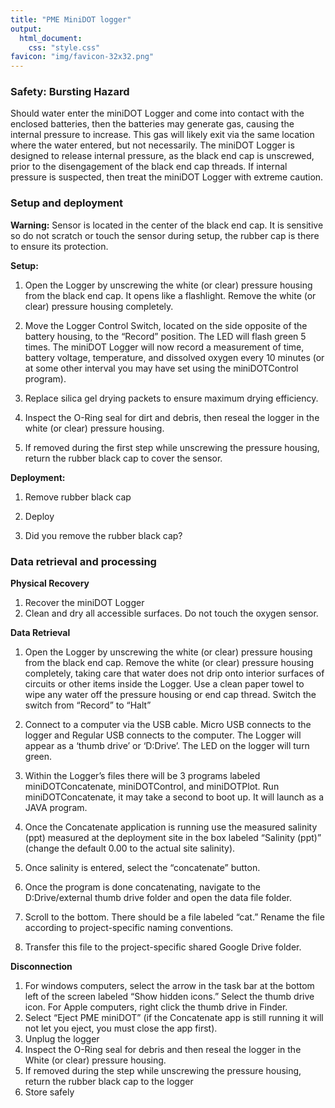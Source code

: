 ```yaml
---
title: "PME MiniDOT logger"
output: 
  html_document:
    css: "style.css"
favicon: "img/favicon-32x32.png"
---
```

### Safety: Bursting Hazard
Should water enter the miniDOT Logger and come into contact with the enclosed batteries, then the batteries may generate gas, causing the internal pressure to increase. This gas will likely exit via the same location where the water entered, but not necessarily. The miniDOT Logger is designed to release internal pressure, as the black end cap is unscrewed, prior to the disengagement of the black end cap threads. If internal pressure is suspected, then treat the miniDOT Logger with extreme caution.

### Setup and deployment

**Warning:** Sensor is located in the center of the black end cap. It is sensitive so do not scratch or touch the sensor during setup, the rubber cap is there to ensure its protection.

**Setup:**

1. Open the Logger by unscrewing the white (or clear) pressure housing from the black end cap. It opens like a flashlight. Remove the white (or clear) pressure housing completely.

1. Move the Logger Control Switch, located on the side opposite of the battery housing, to the “Record” position. The LED will flash green 5 times. The miniDOT Logger will now record a measurement of time, battery voltage, temperature, and dissolved oxygen every 10 minutes (or at some other interval you may have set using the miniDOTControl program). 

1. Replace silica gel drying packets to ensure maximum drying efficiency.

1. Inspect the O-Ring seal for dirt and debris,  then reseal the logger in the white (or clear) pressure housing.

1. If removed during the first step while unscrewing the pressure housing, return the rubber black cap to cover the sensor. 

**Deployment:**

1. Remove rubber black cap

1. Deploy 

1. Did you remove the rubber black cap?

### Data retrieval and processing

**Physical Recovery**

1. Recover the miniDOT Logger
1. Clean and dry all accessible surfaces. Do not touch the oxygen sensor.

**Data Retrieval** 

1. Open the Logger by unscrewing the white (or clear) pressure housing from the black end cap. Remove the white (or clear) pressure housing completely, taking care that water does not drip onto interior surfaces of circuits or other items inside the Logger. Use a clean paper towel to wipe any water off the pressure housing or end cap thread. Switch the switch from “Record” to “Halt”

1. Connect to a computer via the USB cable. Micro USB connects to the logger and Regular USB connects to the computer. The Logger will appear as a ‘thumb drive’ or ‘D:Drive’. The LED on the logger will turn green.

1. Within the Logger’s files there will be 3 programs labeled miniDOTConcatenate, miniDOTControl, and miniDOTPlot. Run miniDOTConcatenate, it may take a second to boot up. It will launch as a JAVA program.

1. Once the Concatenate application is running use the measured salinity (ppt) measured at the deployment site in the box labeled “Salinity (ppt)” (change the default 0.00 to the actual site salinity).

1. Once salinity is entered, select the “concatenate” button. 

1. Once the program is done concatenating, navigate to the D:Drive/external thumb drive folder and open the data file folder.

1. Scroll to the bottom. There should be a file labeled “cat.” Rename the file according to project-specific naming conventions. 

1. Transfer this file to the project-specific shared Google Drive folder. 


**Disconnection**

1. For windows computers, select the arrow in the task bar at the bottom left of the screen labeled “Show hidden icons.” Select the thumb drive icon. For Apple computers, right click the thumb drive in Finder. 
1. Select “Eject PME miniDOT” (if the Concatenate app is still running it will not let you eject, you must close the app first).
1. Unplug the logger
1. Inspect the O-Ring seal for debris and then reseal the logger in the White (or clear) pressure housing.
1. If removed during the step while unscrewing the pressure housing, return the rubber black cap to the logger
1. Store safely 


